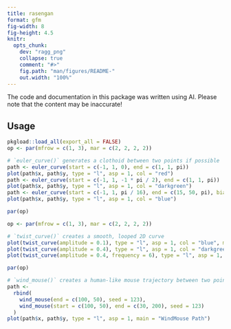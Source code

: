 ```yaml
---
title: rasengan
format: gfm
fig-width: 8
fig-height: 4.5
knitr:
  opts_chunk:
    dev: "ragg_png"
    collapse: true
    comment: "#>"
    fig.path: "man/figures/README-"
    out.width: "100%"
---
```


<!-- README.md is generated from README.qmd. Please edit that file -->

<!-- badges: start -->
<!-- badges: end -->

The code and documentation in this package was written using AI.
Please note that the content may be inaccurate!

## Usage

```r
pkgload::load_all(export_all = FALSE)
op <- par(mfrow = c(1, 3), mar = c(2, 2, 2, 2))

# `euler_curve()` generates a clothoid between two points if possible
path <- euler_curve(start = c(-1, 1, 0), end = c(1, 1, pi))
plot(path$x, path$y, type = "l", asp = 1, col = "red")
path <- euler_curve(start = c(-1, 1, -1 * pi / 2), end = c(1, 1, pi))
plot(path$x, path$y, type = "l", asp = 1, col = "darkgreen")
path <- euler_curve(start = c(-1, 1, pi / 16), end = c(15, 50, pi), biarch = FALSE)
plot(path$x, path$y, type = "l", asp = 1, col = "blue")

par(op)
```

```r
op <- par(mfrow = c(1, 3), mar = c(2, 2, 2, 2))

# `twist_curve()` creates a smooth, looped 2D curve
plot(twist_curve(amplitude = 0.1), type = "l", asp = 1, col = "blue", main = "Amplitude = 0.1")
plot(twist_curve(amplitude = 0.4), type = "l", asp = 1, col = "darkgreen", main = "Amplitude = 0.4")
plot(twist_curve(amplitude = 0.4, frequency = 6), type = "l", asp = 1, col = "red", main = "Amp=0.4 Freq=6")

par(op)
```

```r
# `wind_mouse()` creates a human-like mouse trajectory between two points
path <-
  rbind(
    wind_mouse(end = c(100, 50), seed = 123),
    wind_mouse(start = c(100, 50), end = c(30, 200), seed = 123)
  )
plot(path$x, path$y, type = "l", asp = 1, main = "WindMouse Path")
```
